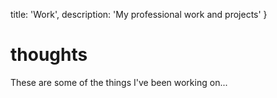   title: 'Work',
  description: 'My professional work and projects'
}

# thoughts

These are some of the things I've been working on...
